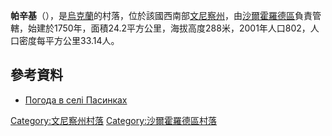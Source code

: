 {{coord|48|52|36|N|28|5|3|E|scale:30000|display=title}}

'''帕辛基'''（{{lang-uk|Пасинки}}），是[[烏克蘭|烏克蘭]]的村落，位於該國西南部[[文尼察州|文尼察州]]，由[[沙爾霍羅德區|沙爾霍羅德區]]負責管轄，始建於1750年，面積24.2平方公里，海拔高度288米，2001年人口802，人口密度每平方公里33.14人。

==參考資料==
*[http://weather.in.ua/ua/vinnickaja/19659 Погода в селі Пасинках] {{Wayback|url=http://weather.in.ua/ua/vinnickaja/19659 |date=20220525065512 }}

[[Category:文尼察州村落|Category:文尼察州村落]]
[[Category:沙爾霍羅德區村落|Category:沙爾霍羅德區村落]]


{{Vinnytsia-geo-stub}}